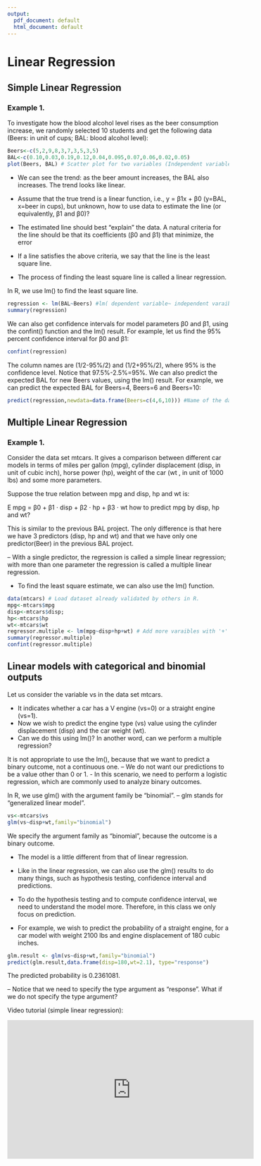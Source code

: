 ```yaml
---
output:
  pdf_document: default
  html_document: default
---
```

# Linear Regression {#week4}

## Simple Linear Regression

### Example 1. 

To investigate how the blood alcohol level rises as the beer consumption increase, we randomly selected 10 students and get the following data (Beers: in unit of cups; BAL: blood alcohol level):

```r
Beers<-c(5,2,9,8,3,7,3,5,3,5)
BAL<-c(0.10,0.03,0.19,0.12,0.04,0.095,0.07,0.06,0.02,0.05)
plot(Beers, BAL) # Scatter plot for two variables (Independent variable vs. Dependent variable)
```

- We can see the trend: as the beer amount increases, the BAL also increases. The trend looks like linear.

- Assume that the true trend is a linear function, i.e., y = β1x + β0 (y=BAL, x=beer in cups), but unknown, how to use data to estimate the line (or equivalently, β1 and β0)?

- The estimated line should best “explain” the data. A natural criteria for the line should be that its coefficients (β0 and β1) that minimize, the error

- If a line satisfies the above criteria, we say that the line is the least square line.

- The process of finding the least square line is called a linear regression.

In R, we use lm() to find the least square line.

```r
regression <- lm(BAL~Beers) #lm( dependent variable~ independent varaible )
summary(regression)
```

We can also get confidence intervals for model parameters β0 and β1, using the confint() function and the lm() result.
For example, let us find the 95% percent confidence interval for β0 and β1:

```r
confint(regression)
```

The column names are (1/2-95%/2) and (1/2+95%/2), where 95% is the confidence level. Notice that 97.5%-2.5%=95%.
We can also predict the expected BAL for new Beers values, using the lm() result.
For example, we can predict the expected BAL for Beers=4, Beers=6 and Beers=10:

```r
predict(regression,newdata=data.frame(Beers=c(4,6,10))) #Name of the data frame column should match with the previous model
```

## Multiple Linear Regression

### Example 1. 

Consider the data set mtcars. It gives a comparison between different car models in terms of miles per gallon (mpg), cylinder displacement (disp, in unit of cubic inch), horse power (hp), weight of the car (wt , in unit of 1000 lbs) and some more parameters. 

Suppose the true relation between mpg and disp, hp and wt is:

E mpg = β0 + β1 ⋅ disp + β2 ⋅ hp + β3 ⋅ wt how to predict mpg by disp, hp and wt?

This is similar to the previous BAL project. The only difference is that here we have 3 predictors (disp, hp and wt) and that we have only one predictor(Beer) in the previous BAL project.

– With a single predictor, the regression is called a simple linear regression; with more than one parameter the regression is called a multiple linear regression.

- To find the least square estimate, we can also use the lm() function.

```r

data(mtcars) # Load dataset already validated by others in R. 
mpg<-mtcars$mpg
disp<-mtcars$disp;
hp<-mtcars$hp
wt<-mtcars$wt
regressor.multiple <- lm(mpg~disp+hp+wt) # Add more varaibles with '+' sign
summary(regressor.multiple)
confint(regressor.multiple)

```

## Linear models with categorical and binomial outputs

Let us consider the variable vs in the data set
mtcars.

- It indicates whether a car has a V engine (vs=0) or a straight engine (vs=1).
- Now we wish to predict the engine type (vs) value using the cylinder displacement (disp) and the car weight (wt).
- Can we do this using lm()? In another word, can we perform a multiple regression?

It is not appropriate to use the lm(), because that we want to predict a binary outcome, not a continuous one.
– We do not want our predictions to be a value other than 0 or 1.
- In this scenario, we need to perform a logistic regression, which are commonly used to analyze binary outcomes.

In R, we use glm() with the argument family be “binomial”.
– glm stands for “generalized linear model”.

```r
vs<-mtcars$vs
glm(vs~disp+wt,family="binomial")
```

We specify the argument family as “binomial”, because the outcome is a binary outcome.

- The model is a little different from that of linear regression.

- Like in the linear regression, we can also use the glm() results to do many things, such as hypothesis testing, confidence interval and predictions.

- To do the hypothesis testing and to compute confidence interval, we need to understand the model more. Therefore, in this class we only focus on prediction.

- For example, we wish to predict the probability of a straight engine, for a car model with weight 2100 lbs and engine displacement of 180 cubic inches.

```r
glm.result <- glm(vs~disp+wt,family="binomial")
predict(glm.result,data.frame(disp=180,wt=2.1), type="response")
```
The predicted probability is 0.2361081.

– Notice that we need to specify the type argument as “response”. What if we do not specify the type argument?

Video tutorial (simple linear regression): 

<iframe width="560" height="315" src="https://www.youtube.com/embed/66z_MRwtFJM" frameborder="0" allow="accelerometer; autoplay; encrypted-media; gyroscope; picture-in-picture" allowfullscreen></iframe>
